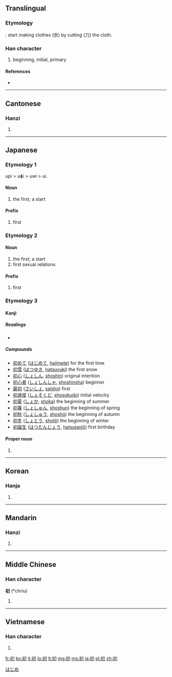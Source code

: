 ==Translingual==
===Etymology===
{{Han compound|衣|刀|alt1=衤|ls=ic}}: start making clothes (衣) by cutting (刀) the cloth.

===Han character===
{{Han char|rn=18|rad=刀|as=05|sn=7|four=3722<sub>0</sub>|canj=中尸竹 (LSH)}}

# beginning, initial, primary

====References====
* {{Han ref|kx=0137.330|dkj=01911|dj=0310.010|hdz=10327.220|uh=521D|ud=21021|bh=AAEC|bd=43756}}

----

==Cantonese==

===Hanzi===
{{yue-hanzi|jyut=|y=cho1}}

# {{defn|lang=yue|sort=刀05}}

----

==Japanese==
{{rfc|is it just me or should be '''Kanji''' section be outside of any etymology?}}

===Etymology 1===
upi > uɸi > uwi > ui.

====Noun====
{{ja-noun|k|hira=うい|hhira=うひ|rom=ui}}
# the first; a start

====Prefix====
{{ja-pos|k|prefix|hira=うい|hhira=うひ|rom=ui-}}

# first

===Etymology 2===

====Noun====
{{ja-noun|k|hira=はつ|rom=hatsu}}
# the first; a start
# first sexual relations

====Prefix====
{{ja-pos|k|prefix|hira=はつ|rom=hatsu-}}

# first

===Etymology 3===

====Kanji====
{{ja-kanji|grade=4|rs=刀05}}

=====Readings=====
* {{ja-readings|on=[[しょ]] (sho), [[そ]] (so)|kun=[[はじめ]] (hajime), [[はつ]] (hatsu), [[うい]] (ui)}}

=====Compounds=====
* [[初めて]] ([[はじめて]], [[hajimete]]) for the first time
* [[初雪]] ([[はつゆき]], [[hatsuyuki]]) the first snow
* [[初心]] ([[しょしん]], [[shoshin]]) original intention
* [[初心者]] ([[しょしんしゃ]], [[shoshinsha]]) beginner
* [[最初]] ([[さいしょ]], [[saisho]]) first
* [[初速度]] ([[しょそくど]], [[shosokudo]]) initial velocity
* [[初夏]] ([[しょか]], [[shoka]]) the beginning of summer
* [[初春]] ([[しょしゅん]], [[shoshun]]) the beginning of spring
* [[初秋]] ([[しょしゅう]], [[shoshū]]) the beginning of autumn
* [[初冬]] ([[しょとう]], [[shotō]]) the beginning of winter
* [[初誕生]] ([[はつたんじょう]], [[hatsutanjō]]) first birthday

====Proper noun====
{{ja-pos|k|proper|hira=はじめ|rom=Hajime}}

# {{given name|male|lang=ja}}

[[Category:Japanese male given names|はじめ]]

----

==Korean==

===Hanja===
{{ko-hanja|hangeul=초|rv=cho|mr=ch'o}}

# {{defn|lang=ko|sort=刀05}}

----

==Mandarin==

===Hanzi===
{{cmn-hanzi|pin=[[chū]] ([[chu1]])|wg=ch'u<sup>1</sup>}}

# {{defn|lang=cmn|sort=刀05}}

----

==Middle Chinese==

===Han character===
'''初''' (*chriu)<!--asterisk indicates that this is a reconstructed pronunciation-->

# {{defn|lang=zhx-mid|sort=刀05}}

----

==Vietnamese==

===Han character===
{{vi-hantu|[[sơ]], [[thơ]], [[xưa]], [[xơ]]|rs=刀05}}

# {{defn|lang=vi|sort=刀05}}

[[fr:初]]
[[ko:初]]
[[it:初]]
[[lo:初]]
[[lt:初]]
[[mg:初]]
[[ms:初]]
[[ja:初]]
[[pl:初]]
[[zh:初]]